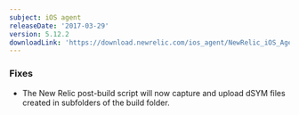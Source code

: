 ```yaml
---
subject: iOS agent
releaseDate: '2017-03-29'
version: 5.12.2
downloadLink: 'https://download.newrelic.com/ios_agent/NewRelic_iOS_Agent_5.12.2.zip'
---
```


### Fixes

* The New Relic post-build script will now capture and upload dSYM files created in subfolders of the build folder.
